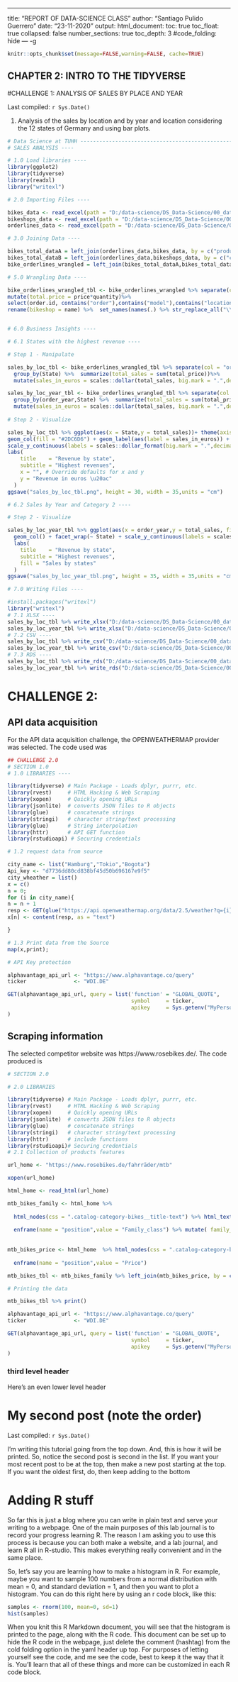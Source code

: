 ---
title: "REPORT OF DATA-SCIENCE CLASS"
author: "Santiago Pulido Guerrero"
date: "23-11-2020"
output:
  html_document:
    toc: true
    toc_float: true
    collapsed: false
    number_sections: true
    toc_depth: 3
    #code_folding: hide
--- -g 

```r
knitr::opts_chunk$set(message=FALSE,warning=FALSE, cache=TRUE)
```

## CHAPTER 2: INTRO TO THE TIDYVERSE
#CHALLENGE 1: ANALYSIS OF SALES BY PLACE AND YEAR

Last compiled: `r Sys.Date()`

1) Analysis of the sales by location and by year and location considering the 12 states of Germany and using bar plots.

```r
# Data Science at TUHH ------------------------------------------------------
# SALES ANALYSIS ----

# 1.0 Load libraries ----
library(ggplot2)
library(tidyverse)
library(readxl)
library("writexl")

# 2.0 Importing Files ----

bikes_data <- read_excel(path = "D:/data-science/DS_Data-Science/00_data/01_bike_sales/01_raw_data/bikes.xlsx",sheet = NULL)
bikeshops_data <- read_excel(path = "D:/data-science/DS_Data-Science/00_data/01_bike_sales/01_raw_data/bikeshops.xlsx",sheet = NULL)
orderlines_data <- read_excel(path = "D:/data-science/DS_Data-Science/00_data/01_bike_sales/01_raw_data/orderlines.xlsx",sheet = NULL)

# 3.0 Joining Data ----

bikes_total_dataA = left_join(orderlines_data,bikes_data, by = c("product.id"="bike.id"))
bikes_total_dataB = left_join(orderlines_data,bikeshops_data, by = c("customer.id"="bikeshop.id"))
bike_orderlines_wrangled = left_join(bikes_total_dataA,bikes_total_dataB,by = NULL)

# 5.0 Wrangling Data ----

bike_orderlines_wrangled_tbl <- bike_orderlines_wrangled %>% separate(col = 'location',into = c("City","State"),sep = ",")%>% 
mutate(total.price = price*quantity)%>%
select(order.id, contains("order"),contains("model"),contains("location"),price, quantity, total.price,everything()) %>%
rename(bikeshop = name) %>%  set_names(names(.) %>% str_replace_all("\\.", "_"))


# 6.0 Business Insights ----

# 6.1 States with the highest revenue ----

# Step 1 - Manipulate

sales_by_loc_tbl <- bike_orderlines_wrangled_tbl %>% separate(col = "order_date",into = c("order_year","order_month","order_day"),sep = "-") %>% 
  group_by(State) %>%  summarize(total_sales = sum(total_price))%>%
  mutate(sales_in_euros = scales::dollar(total_sales, big.mark = ".",decimal.mark = ",",prefix = "",suffix = "\u20ac"))

sales_by_loc_year_tbl <- bike_orderlines_wrangled_tbl %>% separate(col = "order_date",into = c("order_year","order_month","order_day"),sep = "-") %>% 
  group_by(order_year,State) %>%  summarize(total_sales = sum(total_price))%>%
  mutate(sales_in_euros = scales::dollar(total_sales, big.mark = ".",decimal.mark = ",",prefix = "",suffix = "\u20ac"))
  
# Step 2 - Visualize

sales_by_loc_tbl %>% ggplot(aes(x = State,y = total_sales))+ theme(axis.text.x = element_text(angle = 45, hjust = 1)) +
geom_col(fill = "#2DC6D6") + geom_label(aes(label = sales_in_euros)) + geom_smooth(method = "lm", se = FALSE) +
scale_y_continuous(labels = scales::dollar_format(big.mark = ".",decimal.mark = ",",prefix = "",suffix = "\u20ac")) +  
labs(
    title    = "Revenue by state",
    subtitle = "Highest revenues",
    x = "", # Override defaults for x and y
    y = "Revenue in euros \u20ac"
  )
ggsave("sales_by_loc_tbl.png", height = 30, width = 35,units = "cm")

# 6.2 Sales by Year and Category 2 ----

# Step 2 - Visualize

sales_by_loc_year_tbl %>% ggplot(aes(x = order_year,y = total_sales, fill = State))+ theme(axis.text.x = element_text(angle = 90, hjust = 1)) +
  geom_col() + facet_wrap(~ State) + scale_y_continuous(labels = scales::dollar_format(big.mark = ".",decimal.mark = ",",prefix = "",suffix = "\u20ac")) +  
  labs(
    title    = "Revenue by state",
    subtitle = "Highest revenues",
    fill = "Sales by states"
  )
ggsave("sales_by_loc_year_tbl.png", height = 35, width = 35,units = "cm")

# 7.0 Writing Files ----

#install.packages("writexl")
library("writexl")
# 7.1 XLSX ----
sales_by_loc_tbl %>% write_xlsx("D:/data-science/DS_Data-Science/00_data/01_bike_sales/02_wrangled_data/sales_by_loc.xlsx")
sales_by_loc_year_tbl %>% write_xlsx("D:/data-science/DS_Data-Science/00_data/01_bike_sales/02_wrangled_data/sales_by_loc_year.xlsx")
# 7.2 CSV ----
sales_by_loc_tbl %>% write_csv("D:/data-science/DS_Data-Science/00_data/01_bike_sales/02_wrangled_data/sales_by_loc.csv")
sales_by_loc_year_tbl %>% write_csv("D:/data-science/DS_Data-Science/00_data/01_bike_sales/02_wrangled_data/sales_by_loc_year.csv")
# 7.3 RDS ----
sales_by_loc_tbl %>% write_rds("D:/data-science/DS_Data-Science/00_data/01_bike_sales/02_wrangled_data/sales_by_loc.rds")
sales_by_loc_year_tbl %>% write_rds("D:/data-science/DS_Data-Science/00_data/01_bike_sales/02_wrangled_data/sales_by_loc_year.rds")
```

# CHALLENGE 2: 
## API data acquisition
For the API data acquisition challenge, the OPENWEATHERMAP provider was selected. The code used was

```r
## CHALLENGE 2.0
# SECTION 1.0
# 1.0 LIBRARIES ----

library(tidyverse) # Main Package - Loads dplyr, purrr, etc.
library(rvest)     # HTML Hacking & Web Scraping
library(xopen)     # Quickly opening URLs
library(jsonlite)  # converts JSON files to R objects
library(glue)      # concatenate strings
library(stringi)   # character string/text processing
library(glue)      # String interpolation
library(httr)      # API GET function
library(rstudioapi) # Securing credentials

# 1.2 request data from source

city_name <- list("Hamburg","Tokio","Bogota")
Api_key <- "d7736dd80cd838bf45d50b696167e9f5"
city_wheather = list()
x = c()
n = 0;
for (i in city_name){
n = n + 1
resp <- GET(glue("https://api.openweathermap.org/data/2.5/weather?q={i}&units=metric&appid={Api_key}"));
x[n] <- content(resp, as = "text")

}

```

```r
# 1.3 Print data from the Source
map(x,print);

# API Key protection

alphavantage_api_url <- "https://www.alphavantage.co/query"
ticker               <- "WDI.DE"

GET(alphavantage_api_url, query = list('function' = "GLOBAL_QUOTE",
                                       symbol     = ticker,
                                       apikey     = Sys.getenv("MyPersonalToken"))
)

```

## Scraping information

The selected competitor website was https://www.rosebikes.de/. The code produced is

```r

# SECTION 2.0

# 2.0 LIBRARIES

library(tidyverse) # Main Package - Loads dplyr, purrr, etc.
library(rvest)     # HTML Hacking & Web Scraping
library(xopen)     # Quickly opening URLs
library(jsonlite)  # converts JSON files to R objects
library(glue)      # concatenate strings
library(stringi)   # character string/text processing
library(httr)      # include functions 
library(rstudioapi)# Securing credentials
# 2.1 Collection of products features

url_home <- "https://www.rosebikes.de/fahrräder/mtb"

xopen(url_home)

html_home <- read_html(url_home)

mtb_bikes_family <- html_home %>%
  
  html_nodes(css = ".catalog-category-bikes__title-text") %>% html_text() %>% 
  
  enframe(name = "position",value = "Family_class") %>% mutate( family_class = str_glue("#MTB"))
  
  
mtb_bikes_price <- html_home  %>% html_nodes(css = ".catalog-category-bikes__price-title") %>% html_text() %>% 
  
  enframe(name = "position",value = "Price") 

mtb_bikes_tbl <- mtb_bikes_family %>% left_join(mtb_bikes_price, by = c("position"="position"))

# Printing the data

mtb_bikes_tbl %>% print()

alphavantage_api_url <- "https://www.alphavantage.co/query"
ticker               <- "WDI.DE"

GET(alphavantage_api_url, query = list('function' = "GLOBAL_QUOTE",
                                       symbol     = ticker,
                                       apikey     = Sys.getenv("MyPersonalToken"))
)

```
### third level header

Here's an even lower level header

# My second post (note the order)

Last compiled: `r Sys.Date()`

I'm writing this tutorial going from the top down. And, this is how it will be printed. So, notice the second post is second in the list. If you want your most recent post to be at the top, then make a new post starting at the top. If you want the oldest first, do, then keep adding to the bottom

# Adding R stuff

So far this is just a blog where you can write in plain text and serve your writing to a webpage. One of the main purposes of this lab journal is to record your progress learning R. The reason I am asking you to use this process is because you can both make a website, and a lab journal, and learn R all in R-studio. This makes everything really convenient and in the same place. 

So, let's say you are learning how to make a histogram in R. For example, maybe you want to sample 100 numbers from a normal distribution with mean = 0, and standard deviation = 1, and then you want to plot a histogram. You can do this right here by using an r code block, like this:

```r
samples <- rnorm(100, mean=0, sd=1)
hist(samples)
```

When you knit this R Markdown document, you will see that the histogram is printed to the page, along with the R code. This document can be set up to hide the R code in the webpage, just delete the comment (hashtag) from the cold folding option in the yaml header up top. For purposes of letting yourself see the code, and me see the code, best to keep it the way that it is. You'll learn that all of these things and more can be customized in each R code block.